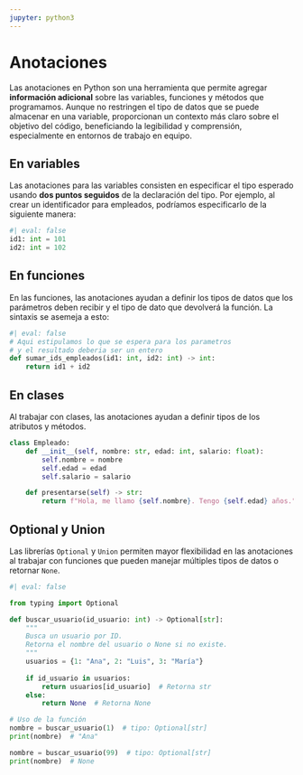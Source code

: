 ```yaml
---
jupyter: python3
---
```


# Anotaciones

Las anotaciones en Python son una herramienta que permite agregar **información adicional** sobre las variables, funciones y métodos que programamos. Aunque no restringen el tipo de datos que se puede almacenar en una variable, proporcionan un contexto más claro sobre el objetivo del código, beneficiando la legibilidad y comprensión, especialmente en entornos de trabajo en equipo.

## En variables

Las anotaciones para las variables consisten en especificar el tipo esperado usando **dos puntos seguidos** de la declaración del tipo. Por ejemplo, al crear un identificador para empleados, podríamos especificarlo de la siguiente manera:

```python
#| eval: false
id1: int = 101
id2: int = 102
```

## En funciones

En las funciones, las anotaciones ayudan a definir los tipos de datos que los parámetros deben recibir y el tipo de dato que devolverá la función. La sintaxis se asemeja a esto:

```python
#| eval: false
# Aqui estipulamos lo que se espera para los parametros
# y el resultado deberia ser un entero
def sumar_ids_empleados(id1: int, id2: int) -> int:
    return id1 + id2
```

## En clases

Al trabajar con clases, las anotaciones ayudan a definir tipos de los atributos y métodos.

```python
class Empleado:
    def __init__(self, nombre: str, edad: int, salario: float):
        self.nombre = nombre
        self.edad = edad
        self.salario = salario

    def presentarse(self) -> str:
        return f"Hola, me llamo {self.nombre}. Tengo {self.edad} años."
```

## Optional y Union

Las librerías `Optional` y `Union` permiten mayor flexibilidad en las anotaciones al trabajar con funciones que pueden manejar múltiples tipos de datos o retornar `None`.

```python
#| eval: false

from typing import Optional

def buscar_usuario(id_usuario: int) -> Optional[str]:
    """
    Busca un usuario por ID.
    Retorna el nombre del usuario o None si no existe.
    """
    usuarios = {1: "Ana", 2: "Luis", 3: "María"}
    
    if id_usuario in usuarios:
        return usuarios[id_usuario]  # Retorna str
    else:
        return None  # Retorna None

# Uso de la función
nombre = buscar_usuario(1)  # tipo: Optional[str]
print(nombre)  # "Ana"

nombre = buscar_usuario(99)  # tipo: Optional[str] 
print(nombre)  # None
```